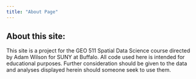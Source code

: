 ```yaml
---
title: "About Page"
---
```


## About this site:

This site is a project for the GEO 511 Spatial Data Science course directed by Adam Wilson for SUNY at Buffalo. All code used here is intended for educational purposes. Further consideration should be given to the data and analyses displayed herein should someone seek to use them.
